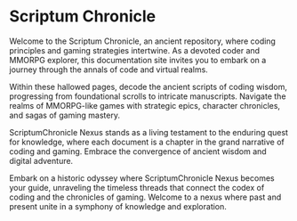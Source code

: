 # Scriptum Chronicle

Welcome to the Scriptum Chronicle, an ancient repository, where coding principles and gaming strategies intertwine. As a devoted coder and MMORPG explorer, this documentation site invites you to embark on a journey through the annals of code and virtual realms.

Within these hallowed pages, decode the ancient scripts of coding wisdom, progressing from foundational scrolls to intricate manuscripts. Navigate the realms of MMORPG-like games with strategic epics, character chronicles, and sagas of gaming mastery.

ScriptumChronicle Nexus stands as a living testament to the enduring quest for knowledge, where each document is a chapter in the grand narrative of coding and gaming. Embrace the convergence of ancient wisdom and digital adventure.

Embark on a historic odyssey where ScriptumChronicle Nexus becomes your guide, unraveling the timeless threads that connect the codex of coding and the chronicles of gaming. Welcome to a nexus where past and present unite in a symphony of knowledge and exploration.
